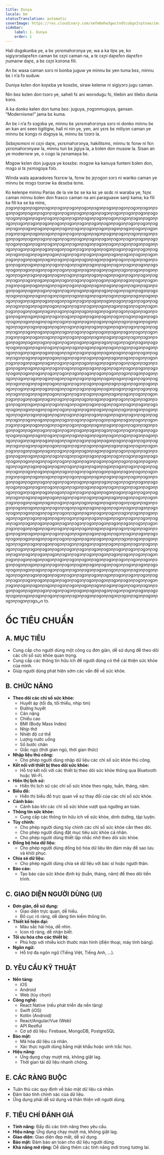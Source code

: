 ```yaml
---
title: Dunya
locale: bm
statusTranslation: automatic
coverImage: https://res.cloudinary.com/xmfm6mhw3gwctndtcubgx2rptnae/image/upload/v1741354419/small_cover_la_gran_rebelion_28716e29d2.webp
sidebar:
    label: 1. Dunya
    order: 1
---
```

Hali dɔgɔkunba ye, a bɛ yɛrɛmahɔrɔnya ye, wa a ka tiɲɛ ye, ko sigiyɔrɔdaɲɛfɛn caman bɛ cɛɲi caman na, a tɛ cɛɲi daɲɛfɛn daɲɛfɛn ɲumanw daɲɛ, a bɛ cɛɲi kɔnɔna fili.

An bɛ wasa caman sɔrɔ ni bonba juguw ye minnu bɛ yen tuma bɛɛ, minnu bɛ i n’a fɔ suduw.

Duniya kɛlen don koɲɛba ye kosɛbɛ, siraw kelenw ni sigiyɔrɔ jugu caman.

Nin bɛɛ kɛlen don tɔɔrɔ ye, saheli fɛ ani worodugu fɛ, tilebin ani tilebɔ dunia kɔnɔ.

A ka donko kelen don tuma bɛɛ: juguya, ɲɔgɔnmuguya, gansan. “Modernisme!” jama bɛ kuma.

An bɛ i n’a fɔ sɔgɔba ye, minnu bɛ yɛrɛmahɔrɔnya sɔrɔ ni donko minnu bɛ an kan ani seen tigitigiw, hali ni nin ye, yen, ani yɛrɛ bɛ miliyɔn caman ye minnu bɛ kɔngɔ ni dɔgɔya la, minnu bɛ tɔɔrɔ la.

Sɛbɛɲɛmɛni ni cɛɲi daɲɛ, yɛrɛmahɔrɔnya, hakilitɛmɛ, minnu tɛ fɛnw ni fɛn yɛrɛmahɔrɔnyaw la, minnu tun bɛ jigiya la, a bɔlen don musow la. Sisan an ye modernɛw ye, o cogo la ɲɛnamaya bɛ.

Mɔgɔw kɛlen don juguya ye kosɛbɛ: mɔgɔw ka kanuya funteni bɔlen don, mɔgɔ si tɛ ɲɛmɔgɔya fɔlɔ.

Winda wala aparadores fɛɛrɛw la, fɛnw bɛ jɛɲɔgɔn sɔrɔ ni wariko caman ye minnu bɛ mɔgɔ tɔɔrɔw ka dɛsɛba tɛmɛ.

Ko kelenpe minnu Parias de la vie bɛ se ka kɛ ye sɛdɛ ni waraba ye, fɛɲɛ caman minnu bɔlen don frasco caman na ani paraguasw sanji kama; ka fili ka fili ka se ka minɛ, ɲɔgɔnɲɔgɔnɲɔgɔnɲɔgɔnɲɔgɔnɲɔgɔnɲɔgɔnɲɔgɔnɲɔgɔnɲɔgɔnɲɔgɔnɲɔgɔnɲɔgɔnɲɔgɔnɲɔgɔnɲɔgɔnɲɔgɔnɲɔgɔnɲɔgɔnɲɔgɔnɲɔgɔnɲɔgɔnɲɔgɔnɲɔgɔnɲɔgɔnɲɔgɔnɲɔgɔnɲɔgɔnɲɔgɔnɲɔgɔnɲɔgɔnɲɔgɔnɲɔgɔnɲɔgɔnɲɔgɔnɲɔgɔnɲɔgɔnɲɔgɔnɲɔgɔnɲɔgɔnɲɔgɔnɲɔgɔnɲɔgɔnɲɔgɔnɲɔgɔnɲɔgɔnɲɔgɔnɲɔgɔnɲɔgɔnɲɔgɔnɲɔgɔnɲɔgɔnɲɔgɔnɲɔgɔnɲɔgɔnɲɔgɔnɲɔgɔnɲɔgɔnɲɔgɔnɲɔgɔnɲɔgɔnɲɔgɔnɲɔgɔnɲɔgɔnɲɔgɔnɲɔgɔnɲɔgɔnɲɔgɔnɲɔgɔnɲɔgɔnɲɔgɔnɲɔgɔnɲɔgɔnɲɔgɔnɲɔgɔnɲɔgɔnɲɔgɔnɲɔgɔnɲɔgɔnɲɔgɔnɲɔgɔnɲɔgɔnɲɔgɔnɲɔgɔnɲɔgɔnɲɔgɔnɲɔgɔnɲɔgɔnɲɔgɔnɲɔgɔnɲɔgɔnɲɔgɔnɲɔgɔnɲɔgɔnɲɔgɔnɲɔgɔnɲɔgɔnɲɔgɔnɲɔgɔnɲɔgɔnɲɔgɔnɲɔgɔnɲɔgɔnɲɔgɔnɲɔgɔnɲɔgɔnɲɔgɔnɲɔgɔnɲɔgɔnɲɔgɔnɲɔgɔnɲɔgɔnɲɔgɔnɲɔgɔnɲɔgɔnɲɔgɔnɲɔgɔnɲɔgɔnɲɔgɔnɲɔgɔnɲɔgɔnɲɔgɔnɲɔgɔnɲɔgɔnɲɔgɔnɲɔgɔnɲɔgɔnɲɔgɔnɲɔgɔnɲɔgɔnɲɔgɔnɲɔgɔnɲɔgɔnɲɔgɔnɲɔgɔnɲɔgɔnɲɔgɔnɲɔgɔnɲɔgɔnɲɔgɔnɲɔgɔnɲɔgɔnɲɔgɔnɲɔgɔnɲɔgɔnɲɔgɔnɲɔgɔnɲɔgɔnɲɔgɔnɲɔgɔnɲɔgɔnɲɔgɔnɲɔgɔnɲɔgɔnɲɔgɔnɲɔgɔnɲɔgɔnɲɔgɔnɲɔgɔnɲɔgɔnɲɔgɔnɲɔgɔnɲɔgɔnɲɔgɔnɲɔgɔnɲɔgɔnɲɔgɔnɲɔgɔnɲɔgɔnɲɔgɔnɲɔgɔnɲɔgɔnɲɔgɔnɲɔgɔnɲɔgɔnɲɔgɔnɲɔgɔnɲɔgɔnɲɔgɔnɲɔgɔnɲɔgɔnɲɔgɔnɲɔgɔnɲɔgɔnɲɔgɔnɲɔgɔnɲɔgɔnɲɔgɔnɲɔgɔnɲɔgɔnɲɔgɔnɲɔgɔnɲɔgɔnɲɔgɔnɲɔgɔnɲɔgɔnɲɔgɔnɲɔgɔnɲɔgɔnɲɔgɔnɲɔgɔnɲɔgɔnɲɔgɔnɲɔgɔnɲɔgɔnɲɔgɔnɲɔgɔnɲɔgɔnɲɔgɔnɲɔgɔnɲɔgɔnɲɔgɔnɲɔgɔnɲɔgɔnɲɔgɔnɲɔgɔnɲɔgɔnɲɔgɔnɲɔgɔnɲɔgɔnɲɔgɔnɲɔgɔnɲɔgɔnɲɔgɔnɲɔgɔnɲɔgɔnɲɔgɔnɲɔgɔnɲɔgɔnɲɔgɔnɲɔgɔnɲɔgɔnɲɔgɔnɲɔgɔnɲɔgɔnɲɔgɔnɲɔgɔnɲɔgɔnɲɔgɔnɲɔgɔnɲɔgɔnɲɔgɔnɲɔgɔnɲɔgɔnɲɔgɔnɲɔgɔnɲɔgɔnɲɔgɔnɲɔgɔnɲɔgɔnɲɔgɔnɲɔgɔnɲɔgɔnɲɔgɔnɲɔgɔnɲɔgɔnɲɔgɔnɲɔgɔnɲɔgɔnɲɔgɔnɲɔgɔnɲɔgɔnɲɔgɔnɲɔgɔnɲɔgɔnɲɔgɔnɲɔgɔnɲɔgɔnɲɔgɔnɲɔgɔnɲɔgɔnɲɔgɔnɲɔgɔnɲɔgɔnɲɔgɔnɲɔgɔnɲɔgɔnɲɔgɔnɲɔgɔnɲɔgɔnɲɔgɔnɲɔgɔnɲɔgɔnɲɔgɔnɲɔgɔnɲɔgɔnɲɔgɔnɲɔgɔnɲɔgɔnɲɔgɔnɲɔgɔnɲɔgɔnɲɔgɔnɲɔgɔnɲɔgɔnɲɔgɔnɲɔgɔnɲɔgɔnɲɔgɔnɲɔgɔnɲɔgɔnɲɔgɔnɲɔgɔnɲɔgɔnɲɔgɔnɲɔgɔnɲɔgɔnɲɔgɔnɲɔgɔnɲɔgɔnɲɔgɔnɲɔgɔnɲɔgɔnɲɔgɔnɲɔgɔnɲɔgɔnɲɔgɔnɲɔgɔnɲɔgɔnɲɔgɔnɲɔgɔnɲɔgɔnɲɔgɔnɲɔgɔnɲɔgɔnɲɔgɔnɲɔgɔnɲɔgɔnɲɔgɔnɲɔgɔnɲɔgɔnɲɔgɔnɲɔgɔnɲɔgɔnɲɔgɔnɲɔgɔnɲɔgɔnɲɔgɔnɲɔgɔnɲɔgɔnɲɔgɔnɲɔgɔnɲɔgɔnɲɔgɔnɲɔgɔnɲɔgɔnɲɔgɔnɲɔgɔnɲɔgɔnɲɔgɔnɲɔgɔnɲɔgɔnɲɔgɔnɲɔgɔnɲɔgɔnɲɔgɔnɲɔgɔnɲɔgɔnɲɔgɔnɲɔgɔnɲɔgɔnɲɔgɔnɲɔgɔnɲɔgɔnɲɔgɔnɲɔgɔnɲɔgɔnɲɔgɔnɲɔgɔnɲɔgɔnɲɔgɔnɲɔgɔnɲɔgɔnɲɔgɔnɲɔgɔnɲɔgɔnɲɔgɔnɲɔgɔnɲɔgɔnɲɔgɔnɲɔgɔnɲɔgɔnɲɔgɔnɲɔgɔnɲɔgɔnɲɔgɔnɲɔgɔnɲɔgɔnɲɔgɔnɲɔgɔnɲɔgɔnɲɔgɔnɲɔgɔnɲɔgɔnɲɔgɔnɲɔgɔnɲɔgɔnɲɔgɔnɲɔgɔnɲɔgɔnɲɔgɔnɲɔgɔnɲɔgɔnɲɔgɔnɲɔgɔnɲɔgɔnɲɔgɔnɲɔgɔnɲɔgɔnɲɔgɔnɲɔgɔnɲɔgɔnɲɔgɔnɲɔgɔnɲɔgɔnɲɔgɔnɲɔgɔnɲɔgɔnɲɔgɔnɲɔgɔnɲɔgɔnɲɔgɔnɲɔgɔnɲɔgɔnɲɔgɔnɲɔgɔnɲɔgɔnɲɔgɔnɲɔgɔnɲɔgɔnɲɔgnɲɔgɔnɲɔgɔnɲɔgɔnɲɔgɔnɲɔgɔnɲɔgɔnɲɔgɔnɲɔgɔnɲɔgɔnɲɔgɔnɲɔgɔnɲɔgɔnɲɔgɔnɲɔgɔnɲɔgɔnɲɔgɔnɲɔgɔnɲɔgɔnɲɔgɔnɲɔgɔnɲɔgɔnɲɔgɔnɲɔgɔnɲɔgɔnɲɔgɔnɲɔgɔnɲɔgɔnɲɔgɔnɲɔgɔnɲɔgɔnɲɔgɔnɲɔgɔnɲɔgɔnɲɔgɔnɲɔgɔnɲɔgɔnɲɔgɔnɲɔgɔnɲɔgɔnɲɔgɔnɲɔgɔnɲɔgɔnɲɔgɔnɲɔgɔnɲɔgɔnɲɔgɔnɲɔgɔnɲɔgɔnɲɔgɔnɲɔgɔnɲɔgɔnɲɔgɔnɲɔgɔnɲɔgɔnɲɔgɔnɲɔgɔnɲɔgɔnɲɔgɔnɲɔgɔnɲɔgɔnɲɔgɔnɲɔgɔnɲɔgɔnɲɔgɔnɲɔgɔnɲɔgɔnɲɔgɔnɲɔgɔnɲɔgɔnɲɔgɔnɲɔgɔnɲɔgɔnɲɔgɔnɲɔgɔnɲɔgɔnɲɔgɔnɲɔgɔnɲɔgɔnɲɔgɔnɲɔgɔnɲɔgɔnɲɔgɔnɲɔgɔnɲɔgɔnɲɔgɔnɲɔgɔnɲɔgɔnɲɔgɔnɲɔgɔnɲɔgɔnɲɔgɔnɲɔgɔnɲɔgɔnɲɔgɔnɲɔgɔnɲɔgɔnɲɔgɔnɲɔgɔnɲɔgɔnɲɔgɔnɲɔgɔnɲɔgɔnɲɔgɔnɲɔgɔnɲɔgɔnɲɔgɔnɲɔgɔnɲɔgɔnɲɔgɔnɲɔgɔnɲɔgɔnɲɔgɔnɲɔgɔnɲɔgɔnɲɔgɔnɲɔgɔnɲɔgɔnɲɔgɔnɲɔgɔnɲɔgɔnɲɔgɔnɲɔgɔnɲɔgɔnɲɔgɔnɲɔgɔnɲɔgɔnɲɔgɔnɲɔgɔnɲɔgɔnɲɔgɔnɲɔgɔnɲɔgɔnɲɔgɔnɲɔgɔnɲɔgɔnɲɔgɔnɲɔgɔnɲɔgɔnɲɔgɔnɲɔgɔnɲɔgɔnɲɔgɔnɲɔgɔnɲɔgɔnɲɔgɔnɲɔgɔnɲɔgɔnɲɔgɔnɲɔgɔnɲɔgɔnɲɔgɔnɲɔgɔnɲɔgɔnɲɔgɔnɲɔgɔnɲɔgɔnɲɔgɔnɲɔgɔnɲɔgɔnɲɔgɔnɲɔgɔnɲɔgɔnɲɔgɔnɲɔgɔnɲɔgɔnɲɔgɔnɲɔgɔnɲɔgɔnɲɔgɔnɲɔgɔnɲɔgɔnɲɔgɔnɲɔgɔnɲɔgɔnɲɔgɔnɲɔgɔnɲɔgɔnɲɔgɔnɲɔgɔnɲɔgɔnɲɔgɔnɲɔgɔnɲɔgɔnɲɔgɔnɲɔgɔnɲɔgɔnɲɔgɔnɲɔgɔnɲɔgɔnɲɔgɔnɲɔgɔnɲɔgɔnɲɔgɔnɲɔgɔnɲɔgɔnɲɔgɔnɲɔgɔnɲɔgɔnɲɔgɔnɲɔgɔnɲɔgɔnɲɔgɔnɲɔgɔnɲɔgɔnɲɔgɔnɲɔgɔnɲɔgɔnɲɔgɔnɲɔgɔnɲɔgɔnɲɔgɔnɲɔgɔnɲɔgɔnɲɔgɔnɲɔgɔnɲɔgɔnɲɔgɔnɲɔgɔnɲɔgɔnɲɔgɔnɲɔgɔnɲɔgɔnɲɔgɔnɲɔgɔnɲɔgɔnɲɔgɔnɲɔgɔnɲɔgɔnɲɔgɔnɲɔgɔnɲɔgɔnɲɔgɔnɲɔgɔnɲɔgɔnɲɔgɔnɲɔgɔnɲɔgɔnɲɔgɔnɲɔgɔnɲɔgɔnɲɔgɔnɲɔgɔnɲɔgɔnɲɔgɔnɲɔgɔnɲɔgɔnɲɔgɔnɲɔgɔnɲɔgɔnɲɔgɔnɲɔgɔnɲɔgɔnɲɔgɔnɲɔgɔnɲɔgɔnɲɔgɔnɲɔgɔnɲɔgɔnɲɔgɔnɲɔgɔnɲɔgɔnɲɔgɔnɲɔgɔnɲɔgɔnɲɔgɔnɲɔgɔnɲɔgɔnɲɔgɔnɲɔgɔnɲɔgɔnɲɔgɔnɲɔgɔnɲɔgɔnɲɔgɔnɲɔgɔnɲɔgɔnɲɔgɔnɲɔgɔnɲɔgɔnɲɔgɔnɲɔgɔnɲɔgɔnɲɔgɔnɲɔgɔnɲɔgɔnɲɔgɔnɲɔgɔnɲɔgɔnɲɔgɔnɲɔgɔnɲɔgɔnɲɔgɔnɲɔgɔnɲɔgɔnɲɔgɔnɲɔgɔnɲɔgɔnɲɔgɔnɲɔgɔnɲɔgɔnɲɔgɔnɲɔgɔnɲɔgɔnɲɔgɔnɲɔgɔnɲɔgɔnɲɔgɔnɲɔgɔnɲɔgɔnɲɔgɔnɲɔgɔnɲɔgɔnɲɔgɔnɲɔgɔnɲɔgɔnɲɔgɔnɲɔgɔnɲɔgɔnɲɔgɔnɲɔgɔnɲɔgɔnɲɔgɔnɲɔgɔnɲɔgɔnɲɔgɔnɲɔgɔnɲɔgɔnɲɔgɔnɲɔgɔnɲɔgɔnɲɔgɔnɲɔgɔnɲɔgɔnɲɔgɔnɲɔgɔnɲɔgɔnɲɔgɔnɲɔgɔnɲɔgɔnɲɔgɔnɲɔgɔnɲɔgɔnɲɔgɔnɲɔgɔnɲɔgɔnɲɔgɔnɲɔgɔnɲɔgɔnɲɔgɔnɲɔgɔnɲɔgɔnɲɔgɔnɲɔgɔnɲɔgɔnɲɔgɔnɲɔgɔnɲɔgɔnɲɔgɔnɲɔgɔnɲɔgɔnɲɔgɔnɲɔgɔnɲɔgɔnɲɔgɔnɲɔgɔnɲɔgɔnɲɔgɔnɲɔgɔnɲɔgɔnɲɔgɔnɲɔgɔnɲɔgɔnɲɔgɔnɲɔgɔnɲɔgɔnɲɔgɔnɲɔgɔnɲɔgɔnɲɔgɔnɲɔgɔnɲɔgɔnɲɔgɔgɔnɲɔgɔnɲɔgɔnɲɔgɔnɲɔgɔnɲɔgɔnɲɔgɔnɲɔgɔnɲɔgɔnɲɔgɔnɲɔgɔnɲɔgɔnɲɔgɔnɲɔgɔnɲɔgɔnɲɔgɔnɲɔgɔnɲɔgɔnɲɔgɔnɲɔgɔnɲɔgɔnɲɔgɔnɲɔgɔnɲɔgɔnɲɔgɔnɲɔgɔnɲɔgɔnɲɔgɔnɲɔgɔnɲɔgɔnɲɔgɔnɲɔgɔnɲɔgɔnɲɔgɔnɲɔgɔnɲɔgɔnɲɔgɔnɲɔgɔnɲɔgɔnɲɔgɔnɲɔgɔnɲɔgɔnɲɔgɔnɲɔgɔnɲɔgɔnɲɔgɔnɲɔgɔnɲɔgɔnɲɔgɔnɲɔgɔnɲɔgɔnɲɔgɔnɲɔgɔnɲɔgɔnɲɔgɔnɲɔgɔnɲɔgɔnɲɔgɔnɲɔgɔnɲɔgɔnɲɔgɔnɲɔgɔnɲɔgɔnɲɔgɔnɲɔgɔnɲɔgɔnɲɔgɔnɲɔgɔnɲɔgɔnɲɔgɔnɲɔgɔnɲɔgɔnɲɔgɔnɲɔgɔnɲɔgɔnɲɔgɔnɲɔgɔnɲɔgɔnɲɔgɔnɲɔgɔnɲɔgɔnɲɔgɔnɲɔgɔnɲɔgɔnɲɔgɔnɲɔgɔnɲɔgɔnɲɔgɔnɲɔgɔnɲɔgɔnɲɔgɔnɲɔgɔnɲɔgɔnɲɔgɔnɲɔgɔnɲɔgɔnɲɔgɔnɲɔgɔnɲɔgɔnɲɔgɔnɲɔgɔnɲɔgɔnɲɔgɔnɲɔgɔnɲɔgɔnɲɔgɔnɲɔgɔnɲɔgɔnɲɔgɔnɲɔgɔnɲɔgɔnɲɔgɔnɲɔgɔnɲɔgɔnɲɔgɔnɲɔgɔnɲɔgɔnɲɔgɔnɲɔgɔnɲɔgɔnɲɔgɔnɲɔgɔnɲɔgɔnɲɔgɔnɲɔgɔnɲɔgɔnɲɔgɔnɲɔgɔnɲɔgɔnɲɔgɔnɲɔgɔnɲɔgɔnɲɔgɔنn tɔ.
# ỐC TIÊU CHUẨN
## A. MỤC TIÊU
- Cung cấp cho người dùng một công cụ đơn giản, dễ sử dụng để theo dõi các chỉ số sức khỏe quan trọng.
- Cung cấp các thông tin hữu ích để người dùng có thể cải thiện sức khỏe của mình.
- Giúp người dùng phát hiện sớm các vấn đề về sức khỏe.
## B. CHỨC NĂNG
- **Theo dõi các chỉ số sức khỏe:**
    - Huyết áp (tối đa, tối thiểu, nhịp tim)
    - Đường huyết
    - Cân nặng
    - Chiều cao
    - BMI (Body Mass Index)
    - Nhịp thở
    - Nhiệt độ cơ thể
    - Lượng nước uống
    - Số bước chân
    - Giấc ngủ (thời gian ngủ, thời gian thức)
- **Nhập liệu thủ công:**
    - Cho phép người dùng nhập dữ liệu các chỉ số sức khỏe thủ công.
- **Kết nối với thiết bị theo dõi sức khỏe:**
    - Hỗ trợ kết nối với các thiết bị theo dõi sức khỏe thông qua Bluetooth hoặc Wi-Fi.
- **Hiển thị lịch sử:**
    - Hiển thị lịch sử các chỉ số sức khỏe theo ngày, tuần, tháng, năm.
- **Biểu đồ:**
    - Hiển thị biểu đồ trực quan về sự thay đổi của các chỉ số sức khỏe.
- **Cảnh báo:**
    - Cảnh báo khi các chỉ số sức khỏe vượt quá ngưỡng an toàn.
- **Thông tin sức khỏe:**
    - Cung cấp các thông tin hữu ích về sức khỏe, dinh dưỡng, tập luyện.
- **Tùy chỉnh:**
    - Cho phép người dùng tùy chỉnh các chỉ số sức khỏe cần theo dõi.
    - Cho phép người dùng đặt mục tiêu sức khỏe cá nhân.
    - Cho phép người dùng thiết lập nhắc nhở theo dõi sức khỏe.
- **Đồng bộ hóa dữ liệu:**
    - Cho phép người dùng đồng bộ hóa dữ liệu lên đám mây để sao lưu và khôi phục.
- **Chia sẻ dữ liệu:**
    - Cho phép người dùng chia sẻ dữ liệu với bác sĩ hoặc người thân.
- **Báo cáo:**
    - Tạo báo cáo sức khỏe định kỳ (tuần, tháng, năm) để theo dõi tiến trình.
## C. GIAO DIỆN NGƯỜI DÙNG (UI)
- **Đơn giản, dễ sử dụng:**
    - Giao diện trực quan, dễ hiểu.
    - Bố cục rõ ràng, dễ dàng tìm kiếm thông tin.
- **Thiết kế hiện đại:**
    - Màu sắc hài hòa, dễ nhìn.
    - Icon rõ ràng, dễ nhận biết.
- **Tối ưu hóa cho các thiết bị:**
    - Phù hợp với nhiều kích thước màn hình (điện thoại, máy tính bảng).
- **Ngôn ngữ:**
    - Hỗ trợ đa ngôn ngữ (Tiếng Việt, Tiếng Anh, ...).
## D. YÊU CẦU KỸ THUẬT
- **Nền tảng:**
    - iOS
    - Android
    - Web (tùy chọn)
- **Công nghệ:**
    - React Native (nếu phát triển đa nền tảng)
    - Swift (iOS)
    - Kotlin (Android)
    - React/Angular/Vue (Web)
    - API Restful
    - Cơ sở dữ liệu: Firebase, MongoDB, PostgreSQL
- **Bảo mật:**
    - Mã hóa dữ liệu cá nhân.
    - Xác thực người dùng bằng mật khẩu hoặc sinh trắc học.
- **Hiệu năng:**
    - Ứng dụng chạy mượt mà, không giật lag.
    - Thời gian tải dữ liệu nhanh chóng.
## E. CÁC RÀNG BUỘC
- Tuân thủ các quy định về bảo mật dữ liệu cá nhân.
- Đảm bảo tính chính xác của dữ liệu.
- Ứng dụng phải dễ sử dụng và thân thiện với người dùng.
## F. TIÊU CHÍ ĐÁNH GIÁ
- **Tính năng:** Đầy đủ các tính năng theo yêu cầu.
- **Hiệu năng:** Ứng dụng chạy mượt mà, không giật lag.
- **Giao diện:** Giao diện đẹp mắt, dễ sử dụng.
- **Bảo mật:** Đảm bảo an toàn cho dữ liệu người dùng.
- **Khả năng mở rộng:** Dễ dàng thêm các tính năng mới trong tương lai.

